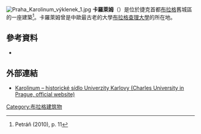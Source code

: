 [[File:Praha_Karolinum_výklenek_1.jpg|thumb]]
'''卡羅萊姆'''（{{lang-cz|Karolinum}}）是位於捷克首都[[布拉格|布拉格]]舊城區的一座建築<ref>Petráň (2010), p. 11</ref>。卡羅萊姆曾是中歐最古老的大學[[布拉格查理大學|布拉格查理大學]]的所在地。
==參考資料==
{{Reflist}}
* {{cite book |title=Karolinum |last=Petráň |first=Josef |authorlink= |coauthors= |year=2010 |publisher=[[Charles_University|Univerzita Karlova v Praze]], Nakladatelství Karolinum |location=[[Prague|Prague]] |isbn=978-80-246-1877-7 |page= |pages= |url= |ref= |language=cs}}
== 外部連結 ==
{{Commons category|Karolinum}}
* [http://www.cuni.cz/UK-1436.html Karolinum – historické sídlo Univerzity Karlovy (Charles University in Prague, official website)] {{Wayback|url=http://www.cuni.cz/UK-1436.html |date=20210201162929 }} {{cs icon}}
{{coord|50|5|10.89|N|14|25|24.19|E|source:cswiki_region:CZ_type:landmark|display=title}}
[[Category:布拉格建筑物|Category:布拉格建筑物]]